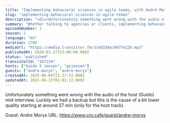 ```yaml
---
title: "Implementing behavioral sciences in agile teams, with André Morys (konversionsKRAFT)"
slug: "implementing-behavioral-sciences-in-agile-teams"
description: "<div>Unfortunately something went wrong with the audio of the host (Guido) mid-interview. Luckily we had a backup but this is the cause of a bit lower quality starting at around 27 min (only for the host track).<br><br></div><div>Guest: Andre Morys URL: https://www.cro.cafe/guest/andre-morys&nbsp;</div>"
summary: "Whether talking to agencies or clients, implementing behavioral sciences in agile teams seems to be a struggle that many companies face. Together with André Morys, owner of konversionsKRAFT I explore why this is the case and what optimization teams can do to overcome this."
episodeNumber: 1
season: 2
language: "en"
duration: 2700
mediaUrl: "https://media.transistor.fm/3c9d339a/687fe226.mp3"
publishedAt: 2020-01-27T23:00:00.000Z
status: "published"
transistorId: "187234"
hosts: ["Guido X Jansen", "gxjansen"]
guests: ["andre-morys", "andre-morys"]
createdAt: 2025-06-04T21:37:51.000Z
updatedAt: 2025-06-15T01:01:22.000Z
---
```


Unfortunately something went wrong with the audio of the host (Guido) mid-interview. Luckily we had a backup but this is the cause of a bit lower quality starting at around 27 min (only for the host track).


Guest: Andre Morys URL: https://www.cro.cafe/guest/andre-morys&nbsp;
